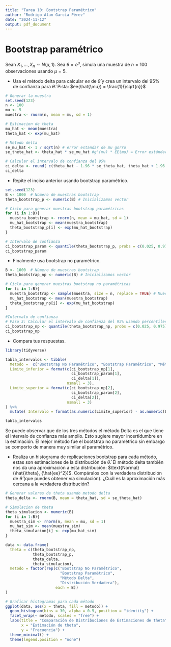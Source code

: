```yaml
---
title: "Tarea 10: Bootstrap Paramétrico"
author: "Rodrigo Alan García Pérez"
date: "2024-11-12"
output: pdf_document
---
```


# Bootstrap paramétrico

Sean $X_1, \dots, X_n \sim N(\mu, 1)$. Sea $\theta = e^{\mu}$, simula una muestra de $n=100$ observaciones usando $\mu = 5$.

-   Usa el método delta para calcular $ee$ de $\hat{\theta}$ y crea un intervalo del 95% de confianza para $\hat{\theta}$. Pista: $ee(\hat{\mu}) = \frac{1}{\sqrt{n}}$

```r
# Generar la muestra 
set.seed(123)
n <- 100 
mu <- 5 
muestra <- rnorm(n, mean = mu, sd = 1)

# Estimacion de theta 
mu_hat <- mean(muestra)
theta_hat <- exp(mu_hat)

# Metodo delta 
se_mu_hat <- 1 / sqrt(n) # error estandar de mu gorro 
se_theta_hat <- theta_hat * se_mu_hat #g'(mu) * EE(mu) = Error estándar de theta_hat

# Calcular el intervalo de confianza del 95%
ci_delta <- round( c(theta_hat - 1.96 * se_theta_hat, theta_hat + 1.96 * se_theta_hat), 3)
ci_delta

```

-   Repite el inciso anterior usando bootstrap paramétrico.

```r
set.seed(123)
B <- 1000  # Número de muestras bootstrap
theta_bootstrap_p <- numeric(B) # Inicializamos vector 

# Ciclo para generar muestras bootstrap paramétricas
for (i in 1:B){
  muestra_bootstrap <- rnorm(n, mean = mu_hat, sd = 1)
  mu_hat_bootstrap <- mean(muestra_bootstrap)
  theta_bootstrap_p[i] <- exp(mu_hat_bootstrap)
}

# Intervalo de confianza 
ci_bootstrap_param <- quantile(theta_bootstrap_p, probs = c(0.025, 0.975))
ci_bootstrap_param
```

-   Finalmente usa bootstrap no paramétrico.

```r
B <- 1000  # Número de muestras bootstrap
theta_bootstrap_np <- numeric(B) # Inicializamos vector 

# Ciclo para generar muestras bootstrap no paramétricas 
for (i in 1:B){
  muestra_bootstrap <- sample(muestra, size = n, replace = TRUE) # Muestra con reemplazo de datos originales 
  mu_hat_bootstrap <- mean(muestra_bootstrap)
  theta_bootstrap_np[i] <- exp(mu_hat_bootstrap)
}

#Intervalo de confianza 
# Paso 3: Calcular el intervalo de confianza del 95% usando percentiles bootstrap
ci_bootstrap_np <- quantile(theta_bootstrap_np, probs = c(0.025, 0.975))
ci_bootstrap_np

```

-   Compara tus respuestas.

```r
library(tidyverse)

tabla_intervalos <- tibble(
  Metodo =  c("Bootstrap No Paramétrico", "Bootstrap Paramétrico", "Método Delta"),
  Limite_inferior = format(c(ci_bootstrap_np[1],
                             ci_bootstrap_param[1],
                             ci_delta[1]),
                           nsmall = 3),
  Limite_superior = format(c(ci_bootstrap_np[2],
                             ci_bootstrap_param[2],
                             ci_delta[2]), 
                           nsmall = 3)
) %>% 
  mutate( Intervalo = format(as.numeric(Limite_superior) - as.numeric(Limite_inferior), nsmall = 3))

tabla_intervalos
```

Se puede observar que de los tres métodos el método Delta es el que tiene el intervalo de confianza más amplio. Esto sugiere mayor incertidumbre en la estimación. El mejor método fue el bootstrap no paramétrico sin embargo se comporto de manera muy similar al paramétrico.

-   Realiza un histograma de replicaciones bootstrap para cada método, estas son estimaciones de la distribución de $\hat{\theta}$. El método delta también nos da una aproximación a esta distribución: $\text{Normal}(\hat{\theta}, {\hat{ee}^2})$. Compáralos con la verdadera distribución de $\hat{\theta}$ (que puedes obtener vía simulación). ¿Cuál es la aproximación más cercana a la verdadera distribución?

```r

# Generar valores de theta usando metodo delta  
theta_delta <- rnorm(B, mean = theta_hat, sd = se_theta_hat)

# Simulacion de theta 
theta_simulacion <- numeric(B)
for (i in 1:B){
  muestra_sim <- rnorm(n, mean = mu, sd = 1)
  mu_hat_sim <- mean(muestra_sim)
  theta_simulacion[i] <- exp(mu_hat_sim)
}

data <- data.frame(
  theta = c(theta_bootstrap_np,
            theta_bootstrap_p,
            theta_delta,
            theta_simulacion),
  metodo = factor(rep(c("Bootstrap No Paramétrico",
                        "Bootstrap Paramétrico",
                        "Método Delta",
                        "Distribución Verdadera"), 
                      each = B))
)

# Graficar histogramas para cada método
ggplot(data, aes(x = theta, fill = metodo)) +
  geom_histogram(bins = 30, alpha = 0.5, position = "identity") +
  facet_wrap(~ metodo, scales = "free") +
  labs(title = "Comparación de Distribuciones de Estimaciones de theta", 
       x = "Estimación de theta",
       y = "Frecuencia") +
  theme_minimal() + 
  theme(legend.position = "none")
```
